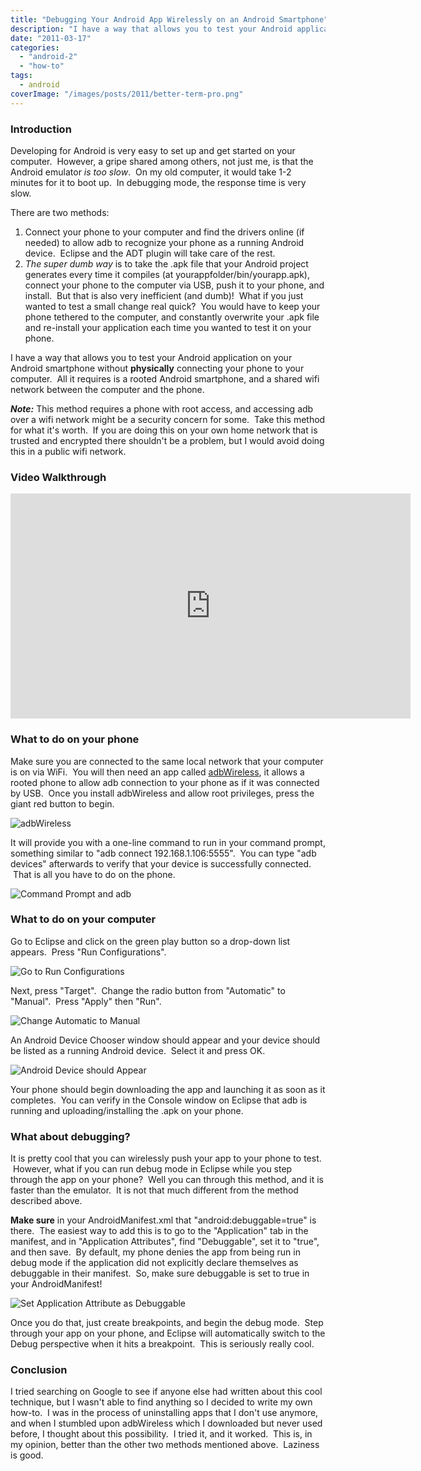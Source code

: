 ```yaml
---
title: "Debugging Your Android App Wirelessly on an Android Smartphone"
description: "I have a way that allows you to test your Android application on your Android smartphone without physically connecting your phone to your computer.  All it requires is a rooted Android smartphone, and a shared wifi network between the computer and the phone."
date: "2011-03-17"
categories: 
  - "android-2"
  - "how-to"
tags: 
  - android
coverImage: "/images/posts/2011/better-term-pro.png"
---
```


### Introduction

Developing for Android is very easy to set up and get started on your computer.  However, a gripe shared among others, not just me, is that the Android emulator _is too slow_.  On my old computer, it would take 1-2 minutes for it to boot up.  In debugging mode, the response time is very slow.

There are two methods:

1. Connect your phone to your computer and find the drivers online (if needed) to allow adb to recognize your phone as a running Android device.  Eclipse and the ADT plugin will take care of the rest.
2. _The super dumb way_ is to take the .apk file that your Android project generates every time it compiles (at yourappfolder/bin/yourapp.apk), connect your phone to the computer via USB, push it to your phone, and install.  But that is also very inefficient (and dumb)!  What if you just wanted to test a small change real quick?  You would have to keep your phone tethered to the computer, and constantly overwrite your .apk file and re-install your application each time you wanted to test it on your phone.

I have a way that allows you to test your Android application on your Android smartphone without **physically** connecting your phone to your computer.  All it requires is a rooted Android smartphone, and a shared wifi network between the computer and the phone.

**_Note:_** This method requires a phone with root access, and accessing adb over a wifi network might be a security concern for some.  Take this method for what it's worth.  If you are doing this on your own home network that is trusted and encrypted there shouldn't be a problem, but I would avoid doing this in a public wifi network.

### Video Walkthrough

<iframe width="640" height="360" src="https://www.youtube.com/embed/_LzYDdZI0fo" title="YouTube video player" frameborder="0" allow="accelerometer; autoplay; clipboard-write; encrypted-media; gyroscope; picture-in-picture" allowfullscreen></iframe>

### What to do on your phone

Make sure you are connected to the same local network that your computer is on via WiFi.  You will then need an app called [adbWireless](https://market.android.com/details?id=siir.es.adbWireless&feature=search_result), it allows a rooted phone to allow adb connection to your phone as if it was connected by USB.  Once you install adbWireless and allow root privileges, press the giant red button to begin.

![adbWireless](/images/posts/2011/adbwireless.jpg)

It will provide you with a one-line command to run in your command prompt, something similar to "adb connect 192.168.1.106:5555".  You can type "adb devices" afterwards to verify that your device is successfully connected.  That is all you have to do on the phone.

![Command Prompt and adb](/images/posts/2011/command-prompt-and-adb.png)

### What to do on your computer

Go to Eclipse and click on the green play button so a drop-down list appears.  Press "Run Configurations".

![Go to Run Configurations](/images/posts/2011/go-to-run-configurations.png)

Next, press "Target".  Change the radio button from "Automatic" to "Manual".  Press "Apply" then "Run".

![Change Automatic to Manual](/images/posts/2011/change-automatic-to-manual.png)

An Android Device Chooser window should appear and your device should be listed as a running Android device.  Select it and press OK.

![Android Device should Appear](/images/posts/2011/android-device-should-appear.png)

Your phone should begin downloading the app and launching it as soon as it completes.  You can verify in the Console window on Eclipse that adb is running and uploading/installing the .apk on your phone.

### What about debugging?

It is pretty cool that you can wirelessly push your app to your phone to test.  However, what if you can run debug mode in Eclipse while you step through the app on your phone?  Well you can through this method, and it is faster than the emulator.  It is not that much different from the method described above.

**Make sure** in your AndroidManifest.xml that "android:debuggable=true" is there.  The easiest way to add this is to go to the "Application" tab in the manifest, and in "Application Attributes", find "Debuggable", set it to "true", and then save.  By default, my phone denies the app from being run in debug mode if the application did not explicitly declare themselves as debuggable in their manifest.  So, make sure debuggable is set to true in your AndroidManifest!

![Set Application Attribute as Debuggable](/images/posts/2011/set-application-attribute-as-debuggable.png)

Once you do that, just create breakpoints, and begin the debug mode.  Step through your app on your phone, and Eclipse will automatically switch to the Debug perspective when it hits a breakpoint.  This is seriously really cool.

### Conclusion

I tried searching on Google to see if anyone else had written about this cool technique, but I wasn't able to find anything so I decided to write my own how-to.  I was in the process of uninstalling apps that I don't use anymore, and when I stumbled upon adbWireless which I downloaded but never used before, I thought about this possibility.  I tried it, and it worked.  This is, in my opinion, better than the other two methods mentioned above.  Laziness is good.
